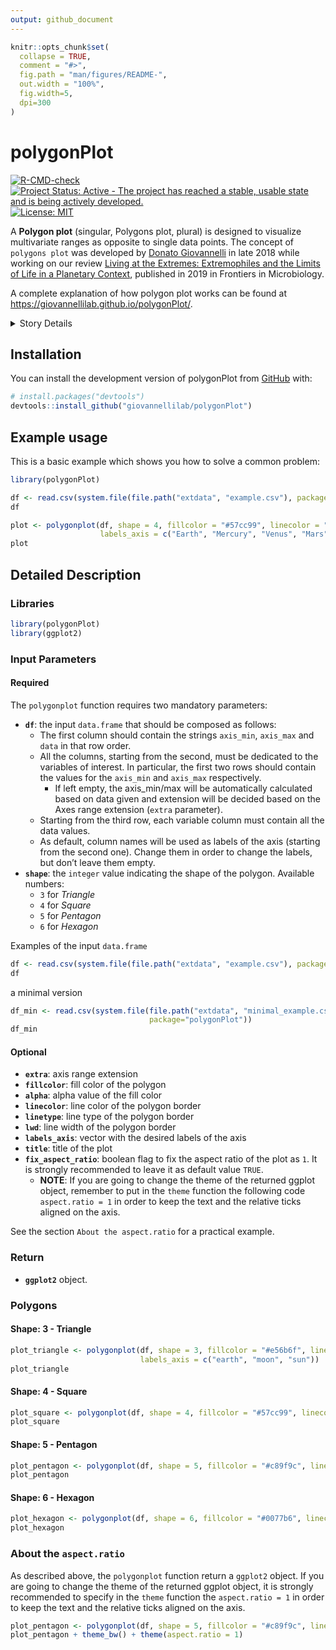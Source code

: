 ```yaml
---
output: github_document
---
```


<!-- README.md is generated from README.Rmd. Please edit that file -->

```r
knitr::opts_chunk$set(
  collapse = TRUE,
  comment = "#>",
  fig.path = "man/figures/README-",
  out.width = "100%",
  fig.width=5,
  dpi=300
)
```

# polygonPlot

<!-- badges: start -->
[![R-CMD-check](https://github.com/giovannellilab/polygonPlot/actions/workflows/R-CMD-check.yaml/badge.svg)](https://github.com/giovannellilab/polygonPlot/actions/workflows/R-CMD-check.yaml)
[![Project Status: Active - The project has reached a stable, usable state and is being actively developed.](https://www.repostatus.org/badges/latest/active.svg)](https://www.repostatus.org/#active)
[![License: MIT](https://img.shields.io/badge/license-MIT-blue.svg)](https://cran.r-project.org/web/licenses/MIT)
<!-- badges: end -->


A **Polygon plot** (singular, Polygons plot, plural) is designed to visualize multivariate ranges as opposite to single data points. The concept of `polygons plot` was developed by [Donato Giovannelli](https://www.donatogiovannelli.com/) in late 2018 while working on our review [Living at the Extremes: Extremophiles and the Limits of Life in a Planetary Context](https://doi.org/10.3389/fmicb.2019.00780), published in 2019 in Frontiers in Microbiology.



A complete explanation of how polygon plot works can be found at
<https://giovannellilab.github.io/polygonPlot/>.


<details>
<summary>Story Details</summary>

While working on the review, he started collecting data regarding the range (minimum and maximum) for physico-chemical parameters of Earth’s life such as pH, temperature, salinity and pressure. He wanted to visualize the ranges of these variables in a single plot, but I could not find a simple way to do it. After some research and a lot of doodling, the polygons plot was born!


<img src="https://www.frontiersin.org/files/Articles/447668/fmicb-10-00780-HTML-r2/image_m/fmicb-10-00780-g002.jpg" class="img-responsive" alt="Merino_et_al_2019_polygon_plot">

</details>

## Installation

You can install the development version of polygonPlot from [GitHub](https://github.com/giovannellilab/polygonPlot) with:

``` r
# install.packages("devtools")
devtools::install_github("giovannellilab/polygonPlot")
```

## Example usage

This is a basic example which shows you how to solve a common problem:

```r
library(polygonPlot)

df <- read.csv(system.file(file.path("extdata", "example.csv"), package="polygonPlot"))
df
```

```r
plot <- polygonplot(df, shape = 4, fillcolor = "#57cc99", linecolor = "#38a3a5",
                    labels_axis = c("Earth", "Mercury", "Venus", "Mars"))
plot
```

## Detailed Description

### Libraries

```r
library(polygonPlot)
library(ggplot2)
```


### Input Parameters
#### Required

The `polygonplot` function requires two mandatory parameters: 

* __`df`__: the input `data.frame` that should be composed as follows:
  * The first column should contain the strings `axis_min`, `axis_max` and `data` 
in that row order.
  * All the columns, starting from the second, must be dedicated to the variables
of interest. In particular, the first two rows should contain the values for the 
`axis_min` and `axis_max` respectively. 
    * If left empty, the axis_min/max will be automatically calculated based on data given and 
extension will be decided based on the Axes range extension (`extra` parameter).
  * Starting from the third row, each variable column must contain all the data values.
  * As default, column names will be used as labels of the axis 
(starting from the second one). Change them in order to change the labels, 
but don't leave them empty.


* __`shape`__: the `integer` value indicating the shape of the polygon. 
Available numbers:
  * `3` for _Triangle_
  * `4` for _Square_
  * `5` for _Pentagon_
  * `6` for _Hexagon_


Examples of the input `data.frame`
```r
df <- read.csv(system.file(file.path("extdata", "example.csv"), package="polygonPlot"))
df
```

a minimal version
```r
df_min <- read.csv(system.file(file.path("extdata", "minimal_example.csv"), 
                               package="polygonPlot"))
df_min
```

#### Optional

* __`extra`__:  axis range extension
* __`fillcolor`__: fill color of the polygon
* __`alpha`__: alpha value of the fill color
* __`linecolor`__: line color of the polygon border
* __`linetype`__: line type of the polygon border
* __`lwd`__: line width of the polygon border
* __`labels_axis`__: vector with the desired labels of the axis
* __`title`__: title of the plot
* __`fix_aspect_ratio`__: boolean flag to fix the aspect ratio of the plot as 
`1`. It is strongly recommended to leave it as default value `TRUE`. 
  * __NOTE__: If you are going to change the theme of the returned ggplot object, remember to put in 
the `theme` function the following code `aspect.ratio = 1` in order to 
keep the text and the relative ticks aligned on the axis. 

See the section `About the aspect.ratio` for a practical example.

### Return

* __`ggplot2`__ object.


### Polygons
#### Shape: 3 - Triangle

```r
plot_triangle <- polygonplot(df, shape = 3, fillcolor = "#e56b6f", linecolor = "#b56576",
                             labels_axis = c("earth", "moon", "sun"))
plot_triangle
```


#### Shape: 4 - Square

```r
plot_square <- polygonplot(df, shape = 4, fillcolor = "#57cc99", linecolor = "#38a3a5")
plot_square
```

#### Shape: 5 - Pentagon

```r
plot_pentagon <- polygonplot(df, shape = 5, fillcolor = "#c89f9c", linecolor = "#b36a5e")
plot_pentagon
```

#### Shape: 6 - Hexagon

```r
plot_hexagon <- polygonplot(df, shape = 6, fillcolor = "#0077b6", linecolor = "#023e8a")
plot_hexagon
```


### About the `aspect.ratio`
As described above, the `polygonplot` function return a `ggplot2` object. 
If you are going to change the theme of the returned ggplot object, it is
strongly recommended to specify in the `theme` function the `aspect.ratio = 1` in 
order to keep the text and the relative ticks aligned on the axis.

```r
plot_pentagon <- polygonplot(df, shape = 5, fillcolor = "#c89f9c", linecolor = "#b36a5e")
plot_pentagon + theme_bw() + theme(aspect.ratio = 1)
```


